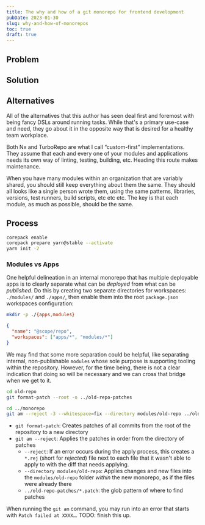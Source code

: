 ```yaml
---
title: The why and how of a git monorepo for frontend development
pubDate: 2023-01-30
slug: why-and-how-of-monorepos
toc: true
draft: true
---
```


## Problem

## Solution

## Alternatives

All of the alternatives that this author has seen deal first and foremost with being fancy DSLs around running tasks. While that's a primary use-case and need, they go about it in the opposite way that is desired for a healthy team workplace.

Both Nx and TurboRepo are what I call “custom-first” implementations. They assume that each and every one of your modules and applications needs its own way of linting, testing, building, etc. Heading this route makes maintenance.

When you have many modules within an organization that are variably shared, you should still keep everything about them the same. They should all looks like a single person wrote them, using the same patterns, libraries, versions, test runners, build scripts, etc etc etc. The key is that each module, as much as possible, should be the same.

## Process

```sh
corepack enable
corepack prepare yarn@stable --activate
yarn init -2
```

### Modules vs Apps

One helpful delineation in an internal monorepo that has multiple deployable apps is to clearly separate what can be _deployed_ from what can be _published_. Do this by creating two separate directories for workspaces: `./modules/` and `./apps/`, then enable them into the root `package.json` workspaces configuration:

```sh
mkdir -p ./{apps,modules}
```

```json title="package.json" {3-6}
{
  "name": "@scope/repo",
  "workspaces": ["apps/*", "modules/*"]
}
```

We may find that some more separation could be helpful, like separating internal, non-publishable `modules` whose sole purpose is supporting tooling within the repository. However, for the time being, there is not a clear indication that doing so will be necessary and we can cross that bridge when we get to it.

```sh
cd old-repo
git format-patch --root -o ../old-repo-patches

cd ../monorepo
git am --reject -3 --whitespace=fix --directory modules/old-repo ../old-repo-patches/*.patch
```

- `git format-patch`: Creates patches of all commits from the root of the repository to a new directory
- `git am --reject`: Applies the patches in order from the directory of patches
  - `--reject`: If an error occurs during the apply process, this creates a `*.rej` (short for _rejected_) file next to each file that it wasn't able to apply to with the diff that needs applying.
  - `--directory modules/old-repo`: Applies changes and new files into the `modules/old-repo` folder _within_ the new monorepo, as if the files were already there
  - `../old-repo-patches/*.patch`: the glob pattern of where to find patches

When running the `git am` command, you may run into an error that starts with `Patch failed at XXXX…`. TODO: finish this up.
